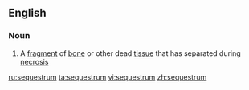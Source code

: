 ==English==

===Noun===
{{wikipedia}}
{{en-noun|sequestra}}

# A [[fragment]] of [[bone]] or other dead [[tissue]] that has separated during [[necrosis]]

[[ru:sequestrum]]
[[ta:sequestrum]]
[[vi:sequestrum]]
[[zh:sequestrum]]